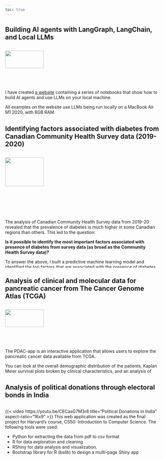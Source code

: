```yaml
---
toc: true
---
```


## Building AI agents with LangGraph, LangChain, and Local LLMs

:::: {.columns}

::: {.column width="100%"}
![](images/langgraph_example_graph.png){width=50% fig-align="center"}

I have created [a website](https://slathwal.github.io/local_llms_and_agents/) containing a series of notebooks that show how to build AI agents and use LLMs on your local machine.

All examples on the website use LLMs being run locally on a MacBook Air M1 2020, with 8GB RAM.

Using local models is an efficient way to test MVPs and generate and test new ideas. The models work well for simple use cases such as question and answering and even image caption generation, but perform poorly at tasks such as tool calling and decision making.
:::

::::


## Identifying factors associated with diabetes from Canadian Community Health Survey data (2019-2020)

:::: {.columns}

::: {.column width="100%"}
![](images/diabetes_prevalence_canada.png){width=50% fig-align="center"}

The analysis of Canadian Community Health Survey data from 2019-20 revealed that the prevalence of diabetes is much higher in some Canadian regions than others. This led to the question:

**Is it possible to identify the most important factors associated with presence of diabetes from survey data (as broad as the Community Health Survey data)?**

To answer the above, I built a predictive machine learning model and identified the top factors that are associated with the presence of diabetes. 


General survey data was sufficient to recover the top factors associated with diabetes. The top factors, recovered in an unbiased way, were the following: age, medication for high blood cholesterol/lipids, taking medication for high blood pressure, perceived health, frequency of drinking alcohol, BMI classification, sex at birth, and being a visible minority.

You can explore the code for the ML model on [github](https://github.com/slathwal/diabetes_canada_project). A brief blog post on exploratory analysis of the data is also availabel [here](https://slathwal.github.io/blogs/2025-05-13/).
:::

::::


## Analysis of clinical and molecular data for pancreatic cancer from The Cancer Genome Atlas (TCGA)

:::: {.columns}

::: {.column width="100%"}
![](images/PDAC-app.png){width=50% fig-align="center"}

The PDAC-app is an interactive application that allows users to explore the pancreatic cancer data available from TCGA. 

You can look at the overall demographic distribution of the patients, Kaplan Meier survival plots broken by clinical characteristics, and an analysis of tumor purity and molecular clusters in the data based on the article [Integrated Genomics Characterization of Pancreatic Ductal Adenocarcinoma](https://www.cell.com/cancer-cell/fulltext/S1535-6108(17)30299-4?).

You can interact with the data in the [shiny app here](https://slathwal.shinyapps.io/pdac-app/). 
:::

::::

## Analysis of political donations through electoral bonds in India

:::: {.columns}

::: {.column width="100%"}
{{< video https://youtu.be/CECasG7M3r8 title="Political Donations in India" aspect-ratio="16x9" >}}
This web application was created as the final project for Harvard's course, CS50: Introduction to Computer Science.
The following tools were used:

- Python for extracting the data from pdf to csv format
- R for data exploration and cleaning
- RShiny for data analysis and visualization.
- Bootstrap library for R (bslib) to design a multi-page Shiny app
:::

::::